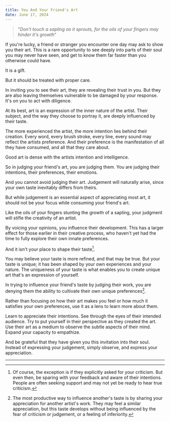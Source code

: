 ```yaml
---
title: You And Your Friend's Art
date: June 17, 2024
---
```


> "_Don't touch a sapling as it sprouts, for the oils of your fingers may hinder it's growth_"

If you're lucky, a friend or stranger you encounter one day may ask to show you their art. This is a rare opportunity to see deeply into parts of their soul you may never have seen, and get to know them far faster than you otherwise could have.

It is a gift.

But it should be treated with proper care.

In inviting you to see their art, they are revealing their trust in you. But they are also leaving themselves vulnerable to be damaged by your response. It's on you to act with diligence.

At its best, art is an expression of the inner nature of the artist. Their subject, and the way they choose to portray it, are deeply influenced by their taste.

The more experienced the artist, the more intention lies behind their creation. Every word, every brush stroke, every line, every sound may reflect the artists preference. And their preference is the manifestation of all they have consumed, and all that they care about.

Good art is dense with the artists intention and intelligence.

So in judging your friend's art, you are judging them. You are judging their intentions, their preferences, their emotions.

And you cannot avoid judging their art. Judgement will naturally arise, since your own taste inevitably differs from theirs.

But while judgement is an essential aspect of appreciating most art, it should not be your focus while consuming your friend's art.

Like the oils of your fingers stunting the growth of a sapling, your judgment will stifle the creativity of an artist.

By voicing your opinions, you influence their development. This has a larger effect for those earlier in their creative process, who haven't yet had the time to fully explore their own innate preferences.

And it isn't your place to shape their taste[^1].

You may believe your taste is more refined, and that may be true. But your taste is unique; it has been shaped by your own experiences and your nature. The uniqueness of your taste is what enables you to create unique art that's an expression of yourself.

In trying to influence your friend's taste by judging their work, you are denying them the ability to cultivate their own unique preferences[^2].

Rather than focusing on how their art makes you feel or how much it satisfies your own preferences, use it as a lens to learn more about them.

Learn to appreciate their intentions. See through the eyes of their intended audience. Try to put yourself in their perspective as they created the art. Use their art as a medium to observe the subtle aspects of their mind. Expand your capacity to empathize.

And be grateful that they have given you this invitation into their soul. Instead of expressing your judgement, simply observe, and express your appreciation.

---

[^1]: Of course, the exception is if they explicitly asked for your criticism. But even then, be sparing with your feedback and aware of their intentions. People are often seeking support and may not yet be ready to hear true criticism.
[^2]: The most productive way to influence another's taste is by sharing your appreciation for another artist's work. They may feel a similar appreciation, but this taste develops without being influenced by the fear of criticism or judgement, or a feeling of inferiority.
